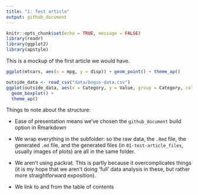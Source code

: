 ```yaml
---
title: "1: Test article"
output: github_document
---
```


```r
knitr::opts_chunk$set(echo = TRUE, message = FALSE)
library(readr)
library(ggplot2)
library(apstyle)
```

This is a mockup of the first article we would have.

```r
ggplot(mtcars, aes(x = mpg, y = disp)) + geom_point() + theme_ap()
```
```r
outside_data <- read_csv("data/bogus-data.csv")
ggplot(outside_data, aes(x = Category, y = Value, group = Category, color = Category)) + 
  geom_boxplot() + 
  theme_ap()
```

Things to note about the structure:

* Ease of presentation means we've chosen the `github_document` build option in Rmarkdown

* We wrap everything in the subfolder: so the raw data, the `.Rmd` file, the generated `.md` file, and the generated files (in `01-test-article_files`, usually images of plots) are all in the same folder.

* We aren't using packrat. This is partly because it overcomplicates things (it is my hope that we aren't doing 'full' data analysis in these, but rather more straightforward exposition).

* We link to and from the table of contents
